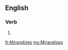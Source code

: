 ==English==

===Verb===
{{head|en}}

# {{en-third-person singular of|Mirandize}}

[[fr:Mirandizes]]
[[my:Mirandizes]]